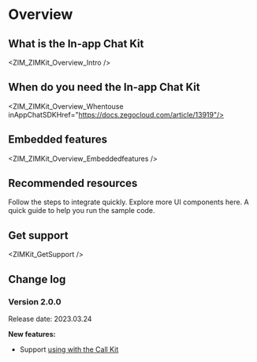 # Overview

## What is the In-app Chat Kit


<ZIM_ZIMKit_Overview_Intro />

## When do you need the In-app Chat Kit


<ZIM_ZIMKit_Overview_Whentouse inAppChatSDKHref="https://docs.zegocloud.com/article/13919"/>

## Embedded features


<ZIM_ZIMKit_Overview_Embeddedfeatures />

## Recommended resources

<CardGroup cols={2}>
  
  <Card title="Quick start" href="./02-Quick start.mdx">
    Follow the steps to integrate quickly.
  </Card>

  <Card title="Component overview" href="./03-UI components/01-Overview.mdx">
    Explore more UI components here.
  </Card>

  <Card title="Run the sample code" href="https://github.com/ZEGOCLOUD/zego_inapp_chat_uikit_example_android" target="_blank">
    A quick guide to help you run the sample code.
  </Card>

</CardGroup>

## Get support


<ZIMKit_GetSupport />

## Change log

<Accordion title="Click here to know more" defaultOpen="false">

### Version 2.0.0

Release date: 2023.03.24

**New features:**

- Support [using with the Call Kit](./04-Advanced%20features/01-Use%20in%20conjunction%20with%20Call%20Kit.mdx)

</Accordion>
